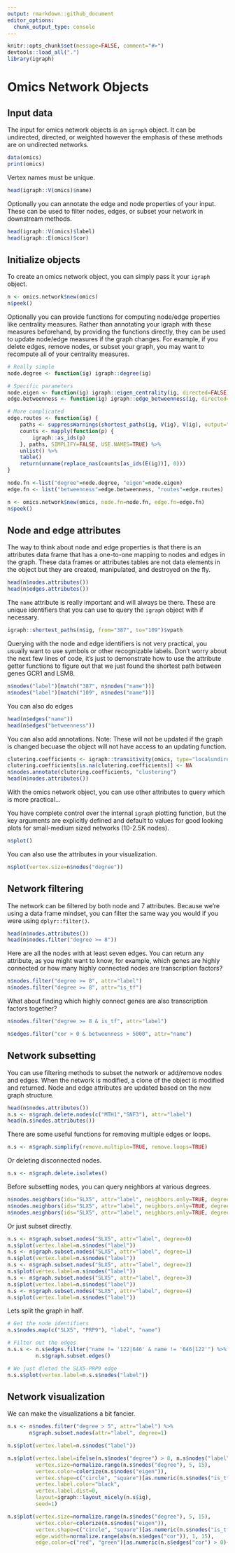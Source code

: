 ```yaml
---
output: rmarkdown::github_document
editor_options: 
  chunk_output_type: console
---
```


<!-- README.md is generated from README.Rmd. Please edit that file -->

```r
knitr::opts_chunk$set(message=FALSE, comment="#>")
devtools::load_all(".")
library(igraph)
```

# Omics Network Objects

## Input data

The input for omics network objects is an `igraph` object. It can be undirected, directed, or weighted however the emphasis of these methods are on undirected networks.

```r
data(omics)
print(omics)
```

Vertex names must be unique.

```r
head(igraph::V(omics)$name)
```

Optionally you can annotate the edge and node properties of your input. These can be used to filter nodes, edges, or subset your network in downstream methods.

```r
head(igraph::V(omics)$label)
head(igraph::E(omics)$cor)
```

## Initialize objects

To create an omics network object, you can simply pass it your `igraph` object.

```r
n <- omics.network$new(omics)
n$peek()
```

Optionally you can provide functions for computing node/edge properties like centrality measures. Rather than annotating your igraph with these measures beforehand, by providing the functions directly, they can be used to update node/edge measures if the graph changes. For example, if you delete edges, remove nodes, or subset your graph, you may want to recompute all of your centrality measures. 

```r
# Really simple
node.degree <- function(ig) igraph::degree(ig)

# Specific parameters
node.eigen <- function(ig) igraph::eigen_centrality(ig, directed=FALSE)$vector
edge.betweenness <- function(ig) igraph::edge_betweenness(ig, directed=FALSE)

# More complicated 
edge.routes <- function(ig) {
    paths <- suppressWarnings(shortest_paths(ig, V(ig), V(ig), output="epath")$epath)
    counts <- mapply(function(p) {
        igraph::as_ids(p)
    }, paths, SIMPLIFY=FALSE, USE.NAMES=TRUE) %>%
    unlist() %>%
    table()
    return(unname(replace_nas(counts[as_ids(E(ig))], 0)))    
}

node.fn <-list("degree"=node.degree, "eigen"=node.eigen)
edge.fn <- list("betweenness"=edge.betweenness, "routes"=edge.routes)

n <- omics.network$new(omics, node.fn=node.fn, edge.fn=edge.fn)
n$peek()
```

## Node and edge attributes

The way to think about node and edge properties is that there is an attributes data frame that has a one-to-one mapping to nodes and edges in the graph. These data frames or attributes tables are not data elements in the object but they are created, manipulated, and destroyed on the fly.

```r
head(n$nodes.attributes())
head(n$edges.attributes())
```

The `name` attribute is really important and will always be there. These are unique identifiers that you can use to query the `igraph` object with if necessary.

```r
igraph::shortest_paths(n$ig, from="387", to="109")$vpath
```

Querying with the node and edge identifiers is not very practical, you usually want to use symbols or other recognizable labels. Don't worry about the next few lines of code, it's just to demonstrate how to use the attribute getter functions to figure out that we just found the shortest path between genes GCR1 and LSM8.

```r
n$nodes("label")[match("387", n$nodes("name"))]
n$nodes("label")[match("109", n$nodes("name"))]
```

You can also do edges
```r
head(n$edges("name"))
head(n$edges("betweenness"))
```

You can also add annotations. Note: These will not be updated if the graph is changed becuase the object will not have access to an updating function.  

```r
clutering.coefficients <- igraph::transitivity(omics, type="localundirected")
clutering.coefficients[is.na(clutering.coefficients)] <- NA
n$nodes.annotate(clutering.coefficients, "clustering")
head(n$nodes.attributes())
```

With the omics network object, you can use other attributes to query which is more practical...

You have complete control over the internal `igraph` plotting function, but the key arguments are explicitly defined and default to values for good looking plots for small-medium sized networks (10-2.5K nodes).

```r
n$plot()
```

You can also use the attributes in your visualization.

```r
n$plot(vertex.size=n$nodes("degree"))
```

## Network filtering

The network can be filtered by both node and 7 attributes. Because we're using a data frame mindset, you can filter the same way you would if you were using `dplyr::filter()`.

```r
head(n$nodes.attributes())
head(n$nodes.filter("degree >= 8"))
```

Here are all the nodes with at least seven edges. You can return any attribute, as you might want to know, for example, which genes are highly connected or how many highly connected nodes are transcription factors?

```r
n$nodes.filter("degree >= 8", attr="label")
n$nodes.filter("degree >= 8", attr="is_tf")
```

What about finding which highly connect genes are also transcription factors together?

```r
n$nodes.filter("degree >= 8 & is_tf", attr="label")
```

```r
n$edges.filter("cor > 0 & betweenness > 5000", attr="name")
```

## Network subsetting

You can use filtering methods to subset the network or add/remove nodes and edges. When the network is modified, a clone of the object is modified and returned. Node and edge attributes are updated based on the new graph structure.

```r
head(n$nodes.attributes())
n.s <- n$graph.delete.nodes(c("MTH1","SNF3"), attr="label")
head(n.s$nodes.attributes())
```

There are some useful functions for removing multiple edges or loops.

```r
n.s <- n$graph.simplify(remove.multiple=TRUE, remove.loops=TRUE)
```

Or deleting disconnected nodes.

```r
n.s <- n$graph.delete.isolates()
```

Before subsetting nodes, you can query neighbors at various degrees.

```r
n$nodes.neighbors(ids="SLX5", attr="label", neighbors.only=TRUE, degree=1)
n$nodes.neighbors(ids="SLX5", attr="label", neighbors.only=TRUE, degree=2)
n$nodes.neighbors(ids="SLX5", attr="label", neighbors.only=TRUE, degree=3)
```

Or just subset directly.

```r
n.s <- n$graph.subset.nodes("SLX5", attr="label", degree=0)
n.s$plot(vertex.label=n.s$nodes("label"))
n.s <- n$graph.subset.nodes("SLX5", attr="label", degree=1)
n.s$plot(vertex.label=n.s$nodes("label"))
n.s <- n$graph.subset.nodes("SLX5", attr="label", degree=2)
n.s$plot(vertex.label=n.s$nodes("label"))
n.s <- n$graph.subset.nodes("SLX5", attr="label", degree=3)
n.s$plot(vertex.label=n.s$nodes("label"))
n.s <- n$graph.subset.nodes("SLX5", attr="label", degree=4)
n.s$plot(vertex.label=n.s$nodes("label"))
```

Lets split the graph in half.

```r
# Get the node identifiers
n.s$nodes.map(c("SLX5", "PRP9"), "label", "name")

# Filter out the edges
n.s.s <- n.s$edges.filter("name != '122|646' & name != '646|122'") %>%
         n.s$graph.subset.edges()

# We just dleted the SLX5-PRP9 edge
n.s.s$plot(vertex.label=n.s.s$nodes("label"))
```

## Network visualization

We can make the visualizations a bit fancier.

```r
n.s <- n$nodes.filter("degree > 5", attr="label") %>% 
       n$graph.subset.nodes(attr="label", degree=1)

n.s$plot(vertex.label=n.s$nodes("label"))
```

```r
n.s$plot(vertex.label=ifelse(n.s$nodes("degree") > 8, n.s$nodes("label"), ""),
         vertex.size=normalize.range(n.s$nodes("degree"), 5, 15),
         vertex.color=colorize(n.s$nodes("eigen")),
         vertex.shape=c("circle", "square")[as.numeric(n.s$nodes("is_tf"))+1],
         vertex.label.color="black",
         vertex.label.dist=0,
         layout=igraph::layout_nicely(n.s$ig),
         seed=1)
```

```r
n.s$plot(vertex.size=normalize.range(n.s$nodes("degree"), 5, 15),
         vertex.color=colorize(n.s$nodes("eigen")),
         vertex.shape=c("circle", "square")[as.numeric(n.s$nodes("is_tf"))+1],
         edge.width=normalize.range(abs(n.s$edges("cor")), 1, 15),
         edge.color=c("red", "green")[as.numeric(n.s$edges("cor") > 0)+1])
```
